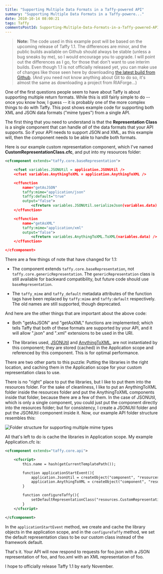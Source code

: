 ```yaml
---
title: "Supporting Multiple Data Formats in a Taffy-powered API"
summary: "Supporting Multiple Data Formats in a Taffy-powere..."
date: 2010-10-14 08:00:21
tags: Taffy
commentsPostId: Supporting-Multiple-Data-Formats-in-a-Taffy-powered-API
---
```


>**Note:** The code used in this example post will be based on the upcoming release of Taffy 1.1. The differences are minor, and the public builds available on Github should always be stable (unless a bug sneaks by me), so I would encourage you to upgrade. I will point out the differences as I go, for those that don't want to use interim builds. Even though 1.1 is not officially released yet, you can make use of changes like those seen here by downloading [the latest build from Github](http://github.com/atuttle/Taffy). (And you need not know anything about Git to do so, it's almost the same as downloading a project from RIAForge...)

One of the first questions people seem to have about Taffy is about supporting multiple return formats. While this is still fairly simple to do -- once you know how, I guess -- it is probably one of the more complex things to do with Taffy. This post shows example code for supporting both XML and JSON data formats ("mime types") from a single API.

The first thing that you need to understand is that the **Representation Class** is a single component that can handle _all_ of the data formats that your API supports. So if your API needs to support JSON and XML, as this example will, then the component needs to be able to handle both formats.

Here is our example custom representation component, which I've named **CustomRepresentationClass.cfc**, and put into my resources folder:

```xml
<cfcomponent extends="taffy.core.baseRepresentation">

	<cfset variables.JSONUtil = application.JSONUtil />
	<cfset variables.AnythingToXML = application.AnythingToXML />

	<cffunction
		name="getAsJSON"
		taffy:mime="application/json"
		taffy:default="true"
		output="false">
			<cfreturn variables.JSONUtil.serializeJson(variables.data) />
	</cffunction>

	<cffunction
		name="getAsXML"
		taffy:mime="application/xml"
		output="false">
			<cfreturn variables.AnythingToXML.ToXML(variables.data) />
	</cffunction>

</cfcomponent>
```

There are a few things of note that have changed for 1.1:

* The component extends `taffy.core.baseRepresentation`, not `taffy.core.genericRepresentation`. The `genericRepresentation` class is still available for backward compatibility, but future code should use `baseRepresentation`.

* The `taffy_mime` and `taffy_default` metadata attributes of the function tags have been replaced by `taffy:mime` and `taffy:default` respectively. The old names are still supported, though deprecated.

And here are the other things that are important about the above code:

* Both "getAsJSON" and "getAsXML" functions are implemented; which tells Taffy that both of these formats are supported by your API, and it will allow ".json" and ".xml" extensions to be used in the URI.

* The libraries used, [JSONUtil](http://jsonutil.riaforge.org) and [AnythingToXML](http://anythingtoxml.riaforge.org), are not instantiated by this component; they are stored (cached) in the Application scope and referenced by this component. This is for optimal performance.

There are two other parts to this puzzle: Putting the libraries in the right location, and caching them in the Application scope for your custom representation class to use.

There is no "right" place to put the libraries, but I like to put them into the resources folder. For the sake of cleanliness, I like to put an AnythingToXML folder inside the resources folder and put the AnythingToXML components inside that folder, because there are a few of them. In the case of JSONUtil, which is only a single component, you could just put the component directly into the resources folder; but for consistency, I create a JSONUtil folder and put the JSONUtil component inside it. Now, our example API folder structure resembles this:

![Folder structure for supporting multiple mime types](/images/taffy-multimime-libs.png)

All that's left to do is cache the libraries in Application scope. My example Application.cfc is:

```xml
<cfcomponent extends="taffy.core.api">

	<cfscript>
		this.name = hash(getCurrentTemplatePath());

		function applicationStartEvent(){
			application.JsonUtil = createObject("component", "resources.JSONUtil.JSONUtil");
			application.AnythingToXML = createObject("component", "resources.AnythingToXML.AnythingToXML");
		}

		function configureTaffy(){
			setDefaultRepresentationClass("resources.CustomRepresentationClass");
		}
	</cfscript>

</cfcomponent>
```

In the `applicationStartEvent` method, we create and cache the library objects in the application scope, and in the `configureTaffy` method, we set the default representation class to be our custom class instead of the framework default.

That's it. Your API will now respond to requests for foo.json with a JSON representation of foo, and foo.xml with an XML representation of foo.

I hope to officially release Taffy 1.1 by early November.
